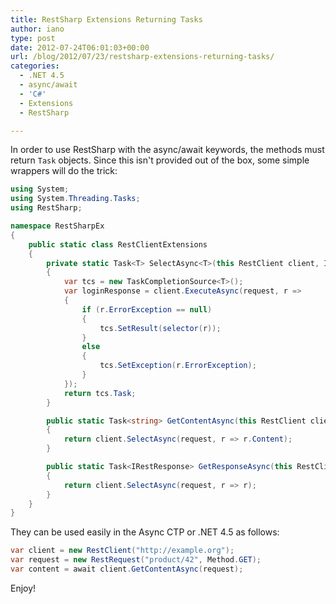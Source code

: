 ```yaml
---
title: RestSharp Extensions Returning Tasks
author: iano
type: post
date: 2012-07-24T06:01:03+00:00
url: /blog/2012/07/23/restsharp-extensions-returning-tasks/
categories:
  - .NET 4.5
  - async/await
  - 'C#'
  - Extensions
  - RestSharp

---
```

In order to use RestSharp with the async/await keywords, the methods must return `Task` objects. Since this isn't provided out of the box, some simple wrappers will do the trick:

<!-- more -->

```csharp
using System;
using System.Threading.Tasks;
using RestSharp;

namespace RestSharpEx
{
    public static class RestClientExtensions
    {
        private static Task<T> SelectAsync<T>(this RestClient client, IRestRequest request, Func<IRestResponse, T> selector)
        {
            var tcs = new TaskCompletionSource<T>();
            var loginResponse = client.ExecuteAsync(request, r =>
            {
                if (r.ErrorException == null)
                {
                    tcs.SetResult(selector(r));
                }
                else
                {
                    tcs.SetException(r.ErrorException);
                }
            });
            return tcs.Task;
        }

        public static Task<string> GetContentAsync(this RestClient client, IRestRequest request)
        {
            return client.SelectAsync(request, r => r.Content);
        }

        public static Task<IRestResponse> GetResponseAsync(this RestClient client, IRestRequest request)
        {
            return client.SelectAsync(request, r => r);
        }
    }
}

```

They can be used easily in the Async CTP or .NET 4.5 as follows:

```csharp
var client = new RestClient("http://example.org");
var request = new RestRequest("product/42", Method.GET);
var content = await client.GetContentAsync(request);

```

Enjoy!